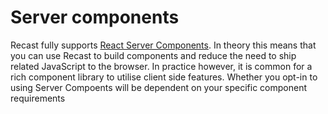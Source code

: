 # Server components

Recast fully supports
[React Server Components](https://vercel.com/blog/understanding-react-server-components).
In theory this means that you can use Recast to build components and reduce the
need to ship related JavaScript to the browser. In practice however, it is
common for a rich component library to utilise client side features. Whether you
opt-in to using Server Compoents will be dependent on your specific component
requirements
